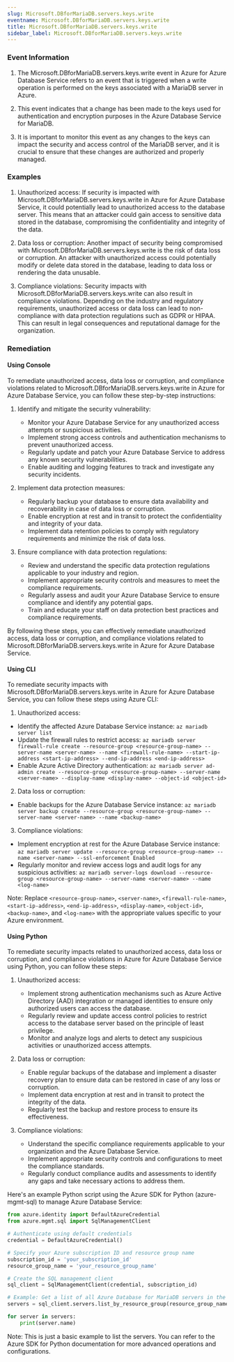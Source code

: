 ```yaml
--- 
slug: Microsoft.DBforMariaDB.servers.keys.write
eventname: Microsoft.DBforMariaDB.servers.keys.write
title: Microsoft.DBforMariaDB.servers.keys.write
sidebar_label: Microsoft.DBforMariaDB.servers.keys.write
---
```

                       
### Event Information

1. The Microsoft.DBforMariaDB.servers.keys.write event in Azure for Azure Database Service refers to an event that is triggered when a write operation is performed on the keys associated with a MariaDB server in Azure.

2. This event indicates that a change has been made to the keys used for authentication and encryption purposes in the Azure Database Service for MariaDB.

3. It is important to monitor this event as any changes to the keys can impact the security and access control of the MariaDB server, and it is crucial to ensure that these changes are authorized and properly managed.


### Examples

1. Unauthorized access: If security is impacted with Microsoft.DBforMariaDB.servers.keys.write in Azure for Azure Database Service, it could potentially lead to unauthorized access to the database server. This means that an attacker could gain access to sensitive data stored in the database, compromising the confidentiality and integrity of the data.

2. Data loss or corruption: Another impact of security being compromised with Microsoft.DBforMariaDB.servers.keys.write is the risk of data loss or corruption. An attacker with unauthorized access could potentially modify or delete data stored in the database, leading to data loss or rendering the data unusable.

3. Compliance violations: Security impacts with Microsoft.DBforMariaDB.servers.keys.write can also result in compliance violations. Depending on the industry and regulatory requirements, unauthorized access or data loss can lead to non-compliance with data protection regulations such as GDPR or HIPAA. This can result in legal consequences and reputational damage for the organization.

### Remediation

#### Using Console

To remediate unauthorized access, data loss or corruption, and compliance violations related to Microsoft.DBforMariaDB.servers.keys.write in Azure for Azure Database Service, you can follow these step-by-step instructions:

1. Identify and mitigate the security vulnerability:
   - Monitor your Azure Database Service for any unauthorized access attempts or suspicious activities.
   - Implement strong access controls and authentication mechanisms to prevent unauthorized access.
   - Regularly update and patch your Azure Database Service to address any known security vulnerabilities.
   - Enable auditing and logging features to track and investigate any security incidents.

2. Implement data protection measures:
   - Regularly backup your database to ensure data availability and recoverability in case of data loss or corruption.
   - Enable encryption at rest and in transit to protect the confidentiality and integrity of your data.
   - Implement data retention policies to comply with regulatory requirements and minimize the risk of data loss.

3. Ensure compliance with data protection regulations:
   - Review and understand the specific data protection regulations applicable to your industry and region.
   - Implement appropriate security controls and measures to meet the compliance requirements.
   - Regularly assess and audit your Azure Database Service to ensure compliance and identify any potential gaps.
   - Train and educate your staff on data protection best practices and compliance requirements.

By following these steps, you can effectively remediate unauthorized access, data loss or corruption, and compliance violations related to Microsoft.DBforMariaDB.servers.keys.write in Azure for Azure Database Service.

#### Using CLI

To remediate security impacts with Microsoft.DBforMariaDB.servers.keys.write in Azure for Azure Database Service, you can follow these steps using Azure CLI:

1. Unauthorized access:
- Identify the affected Azure Database Service instance: `az mariadb server list`
- Update the firewall rules to restrict access: `az mariadb server firewall-rule create --resource-group <resource-group-name> --server-name <server-name> --name <firewall-rule-name> --start-ip-address <start-ip-address> --end-ip-address <end-ip-address>`
- Enable Azure Active Directory authentication: `az mariadb server ad-admin create --resource-group <resource-group-name> --server-name <server-name> --display-name <display-name> --object-id <object-id>`

2. Data loss or corruption:
- Enable backups for the Azure Database Service instance: `az mariadb server backup create --resource-group <resource-group-name> --server-name <server-name> --name <backup-name>`

3. Compliance violations:
- Implement encryption at rest for the Azure Database Service instance: `az mariadb server update --resource-group <resource-group-name> --name <server-name> --ssl-enforcement Enabled`
- Regularly monitor and review access logs and audit logs for any suspicious activities: `az mariadb server-logs download --resource-group <resource-group-name> --server-name <server-name> --name <log-name>`

Note: Replace `<resource-group-name>`, `<server-name>`, `<firewall-rule-name>`, `<start-ip-address>`, `<end-ip-address>`, `<display-name>`, `<object-id>`, `<backup-name>`, and `<log-name>` with the appropriate values specific to your Azure environment.

#### Using Python

To remediate security impacts related to unauthorized access, data loss or corruption, and compliance violations in Azure for Azure Database Service using Python, you can follow these steps:

1. Unauthorized access:
   - Implement strong authentication mechanisms such as Azure Active Directory (AAD) integration or managed identities to ensure only authorized users can access the database.
   - Regularly review and update access control policies to restrict access to the database server based on the principle of least privilege.
   - Monitor and analyze logs and alerts to detect any suspicious activities or unauthorized access attempts.

2. Data loss or corruption:
   - Enable regular backups of the database and implement a disaster recovery plan to ensure data can be restored in case of any loss or corruption.
   - Implement data encryption at rest and in transit to protect the integrity of the data.
   - Regularly test the backup and restore process to ensure its effectiveness.

3. Compliance violations:
   - Understand the specific compliance requirements applicable to your organization and the Azure Database Service.
   - Implement appropriate security controls and configurations to meet the compliance standards.
   - Regularly conduct compliance audits and assessments to identify any gaps and take necessary actions to address them.

Here's an example Python script using the Azure SDK for Python (azure-mgmt-sql) to manage Azure Database Service:

```python
from azure.identity import DefaultAzureCredential
from azure.mgmt.sql import SqlManagementClient

# Authenticate using default credentials
credential = DefaultAzureCredential()

# Specify your Azure subscription ID and resource group name
subscription_id = 'your_subscription_id'
resource_group_name = 'your_resource_group_name'

# Create the SQL management client
sql_client = SqlManagementClient(credential, subscription_id)

# Example: Get a list of all Azure Database for MariaDB servers in the resource group
servers = sql_client.servers.list_by_resource_group(resource_group_name)

for server in servers:
    print(server.name)
```

Note: This is just a basic example to list the servers. You can refer to the Azure SDK for Python documentation for more advanced operations and configurations.


 